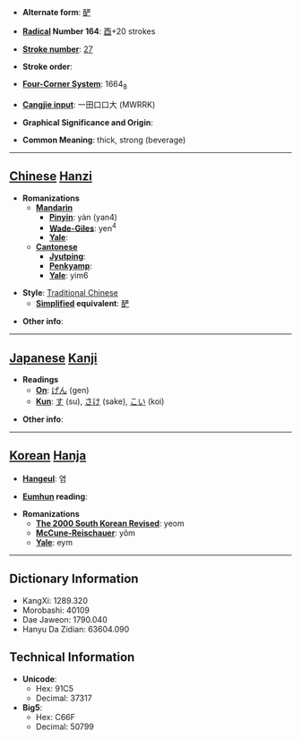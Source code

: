 * '''Alternate form''': [[酽]]

* '''[[Wiktionary:Chinese radical index| Radical]] Number 164''': [[Wiktionary:Chinese radical index 酉|酉]]+20 strokes

* '''[[Wiktionary:Chinese total strokes index|Stroke number]]''': [[Wiktionary:Chinese total strokes index 27|27]]

* '''Stroke order''': 

* '''[[Wiktionary:Chinese four corner index|Four-Corner System]]''': 1664<sub>8</sub>

* '''[[Wiktionary:Chinese Cangjie index|Cangjie input]]''': 一田口口大 (MWRRK)

* '''Graphical Significance and Origin''': 

* '''Common Meaning''': thick, strong (beverage)

----

== [[Chinese]] [[Hanzi]] ==

* '''Romanizations'''
** '''[[Mandarin]]'''
*** '''[[Pinyin]]''': yàn (yan4)
*** '''[[Wade-Giles]]''': yen<sup>4</sup>
*** '''[[Yale]]''': 
** '''[[Cantonese]]'''
*** '''[[Jyutping]]''':
*** '''[[Penkyamp]]''': 
*** '''[[Yale]]''': yim6

* '''Style''': [[Traditional Chinese]] 
** '''[[Simplified Chinese|Simplified]] equivalent''': [[酽]]

* '''Other info''': 

----

== [[Japanese]] [[Kanji]] ==

* '''Readings'''
** '''[[On]]''': [[げん]] (gen)
** '''[[Kun]]''': [[す]] (su), [[さけ]] (sake), [[こい]] (koi)

* '''Other info''':  

----

== [[Korean]] [[Hanja]] ==

* '''[[Hangeul]]''': 염

* '''[[Eumhun]] reading''': 

* '''Romanizations'''
** '''[[The 2000 South Korean Revised Romanization|The 2000 South Korean Revised]]''': yeom
** '''[[McCune-Reischauer]]''': yŏm
** '''[[Yale]]''': eym

----

== Dictionary Information ==

* KangXi: 1289.320
* Morobashi: 40109
* Dae Jaweon: 1790.040
* Hanyu Da Zidian: 63604.090

== Technical Information ==

* '''Unicode''':
** Hex: 91C5
** Decimal: 37317
* '''Big5''':
** Hex: C66F
** Decimal: 50799